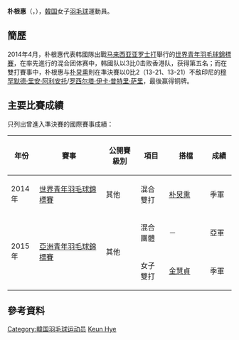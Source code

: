 {{noteTA|G1=Badminton}}
{{Infobox 羽球選手
| playername              = 朴根惠<br/>{{lang|ko|박근혜}}<br/><small>({{lang|en|Park Keun Hye}})</small>
| image                   = 
| size                    = 
| caption                 = 
| birth_name              = 
| date_of_birth           = {{birth_date_and_age|1997|7|9}}
| place_of_birth          = 
| height                  = 
| weight                  = 
| event                   = 女子雙打、混合雙打
| country                 = {{KOR}}
| years_active            = 
| handedness              = 
| coach                   = 
| highest_ranking         = 第208位（女雙-[[金慧貞|金慧貞]]）
| date_of_highest_ranking = 2016年9月22日 <ref name="ranking">{{en}}[http://bwfcontent.tournamentsoftware.com/ranking/player.aspx?id=12961&player=1315730 BWF World Ranking - Ranking of Keun Hye PARK (81491)]</ref>
| current_ranking         = 第305位（女雙-[[成勝妍|成勝妍]]）
| date_of_current_ranking = 2017年2月27日<ref>{{en}}[http://bwfcontent.tournamentsoftware.com/ranking/category.aspx?id=12961&category=475 BWF World Ranking - BWF世界排名榜 (2/27/2017) - Women's doubles] {{Wayback|url=http://bwfcontent.tournamentsoftware.com/ranking/category.aspx?id=12961&category=475 |date=20181001135814 }}</ref>
| played                  = 3勝–2負（女單）<br/>27勝–9負（女雙）<br/>15勝–9負（混雙）
| titles                  = 
| bwf_profile             = 3698893F-3531-4FB7-BEDD-912AB702EB84
| bwf_id                  = 81491
| updated                 = 2017年2月28日
}}
{{MedalTableTop}}
{{MedalSport | 女子[[羽毛球|羽毛球]]}}
{{MedalCountry | {{KOR}}}}
{{MedalCompetition | [[世界青年羽毛球錦標賽|世界青年羽毛球錦標賽]]}}
{{MedalBronze| [[2014年世界青年羽毛球錦標賽|2014年 亞羅士打]] | 混合雙打 }}
{{MedalCompetition | [[亞洲青年羽毛球錦標賽|亞洲青年羽毛球錦標賽]]}}
{{MedalSilver| [[2015年亞洲青年羽毛球錦標賽|2015年 曼谷]] | 混合團體 }}
{{MedalBronze| [[2015年亞洲青年羽毛球錦標賽|2015年 曼谷]] | 女子雙打 }}
{{MedalBottom}}
'''朴根惠'''（{{lang-ko|'''박근혜'''}}，{{bd|1997年|7月9日||}}），[[韓国|韓国]]女子[[羽毛球|羽毛球]]運動員。

==簡歷==
2014年4月，朴根惠代表韩國隊出戰[[马来西亚|马来西亚]][[亚罗士打|亚罗士打]]舉行的[[2014年世界青年羽毛球錦標賽|世界青年羽毛球錦標賽]]，在率先進行的混合团体赛中，韩國队以3比0击败香港队，获得第五名；而在雙打賽事中，朴根惠与[[朴炅熏|朴炅熏]]則在準決賽以0比2（13-21、13-21）不敌印尼的[[穆罕默德·里安·阿利安托|穆罕默德·里安·阿利安托]]/[[罗西尔塔·伊卡·普特里·萨里|罗西尔塔·伊卡·普特里·萨里]]，最後赢得铜牌。

==主要比賽成績==
只列出曾進入準決賽的國際賽事成績：
{| class=wikitable style="text-align:center; font-size:small;" 
!width="50"|年份
!width="180"|賽事
!width="80"|公開賽級別
!width="60"|項目
!width="100"|搭檔
!width="50"|成績
|-
!rowspan="1"|2014年
|[[2014年世界青年羽毛球錦標賽|世界青年羽毛球錦標賽]]
|其他
|混合雙打
|[[朴炅熏|朴炅熏]]
|bgcolor="#b8860b"|季軍
|-
!rowspan="2"|2015年
|rowspan="2"|[[2015年亞洲青年羽毛球錦標賽|亞洲青年羽毛球錦標賽]]
|rowspan="2"|其他
|混合團體
|－
|bgcolor="silver"|亞軍
|-
|女子雙打
|[[金慧貞|金慧貞]]
|bgcolor="#b8860b"|季軍
|}
{{BWF賽事級別索引}}

==參考資料==
{{Reflist}}

{{DEFAULTSORT:Park Keun Hye}}
[[Category:韓国羽毛球运动员|Category:韓国羽毛球运动员]]
[[Category:朴姓|Keun Hye]]